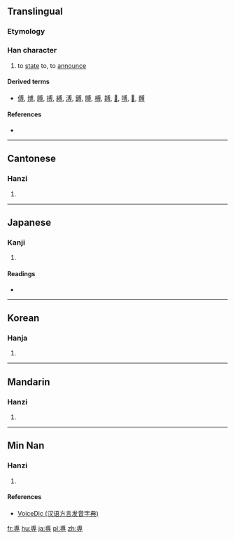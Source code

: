 {{also|專}}
==Translingual==

===Etymology===
{{Han compound|甫|寸|c1=p|c2=s|t1=flat|ls=psc}}

===Han character===
{{Han char|rn=41|rad=寸|as=07|sn=10|four=53342|canj=IBDI|ids=⿱甫寸}}

# to [[state]] to, to [[announce]]

====Derived terms====
* [[傅]], [[博]], [[膊]], [[搏]], [[縛]], [[溥]], [[鎛]], [[賻]], [[榑]], [[䪙]], [[𩌏]], [[㗘]], [[𢾭]], [[髆]]

====References====
* {{Han ref|kx=0294.120|dkj=07433|dj=0582.070|hdz=10506.070|uh=5C03|ud=23555|bh=D169|bd=53609}}

----

==Cantonese==

===Hanzi===
{{yue-hanzi|jyut=[[fu1]]|y=fu1}}

# {{defn|lang=yue|sort=寸07}}

----

==Japanese==

===Kanji===
{{ja-kanji|grade=|rs=寸07}}

# {{defn|lang=ja|sort=寸07}}

====Readings====
* {{ja-readings|on=[[ふ]] (fu), [[ほ]] (ho)|kun=[[しく]] (shiku), [[あまねし]] (amaneshi), [[もと]] (moto), [[はらう]] (harau)}}

----

==Korean==

===Hanja===
{{ko-hanja|hangeul=포|eumhun=|rv=po|mr=p'o|y=pho}}

# {{defn|lang=ko|sort=寸07}}

----

==Mandarin==

===Hanzi===
{{cmn-hanzi|pin=[[fū]] ([[fu1]])|wg=fu<sup>1</sup>}}

# {{defn|lang=cmn|sort=寸07}}

----

==Min Nan==

===Hanzi===
{{nan-hanzi|tlpa=hu (hu<sup>1</sup>)|gd=hu<sup>1</sup>}}

# {{defn|lang=nan|sort=寸07}}

====References====
* [http://cn.voicedic.com/ VoiceDic (汉语方言发音字典)]

[[fr:尃]]
[[hu:尃]]
[[ja:尃]]
[[pl:尃]]
[[zh:尃]]